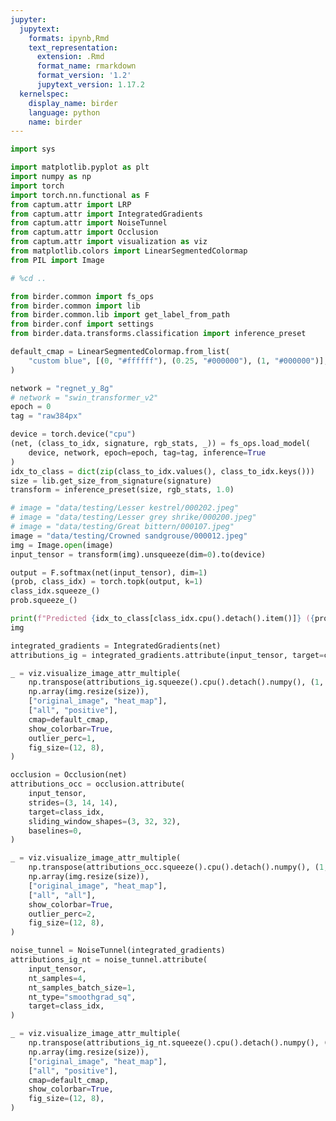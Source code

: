 ```yaml
---
jupyter:
  jupytext:
    formats: ipynb,Rmd
    text_representation:
      extension: .Rmd
      format_name: rmarkdown
      format_version: '1.2'
      jupytext_version: 1.17.2
  kernelspec:
    display_name: birder
    language: python
    name: birder
---
```


```python
import sys

import matplotlib.pyplot as plt
import numpy as np
import torch
import torch.nn.functional as F
from captum.attr import LRP
from captum.attr import IntegratedGradients
from captum.attr import NoiseTunnel
from captum.attr import Occlusion
from captum.attr import visualization as viz
from matplotlib.colors import LinearSegmentedColormap
from PIL import Image
```

```python
# %cd ..
```

```python
from birder.common import fs_ops
from birder.common import lib
from birder.common.lib import get_label_from_path
from birder.conf import settings
from birder.data.transforms.classification import inference_preset
```

```python
default_cmap = LinearSegmentedColormap.from_list(
    "custom blue", [(0, "#ffffff"), (0.25, "#000000"), (1, "#000000")], N=256
)
```

```python
network = "regnet_y_8g"
# network = "swin_transformer_v2"
epoch = 0
tag = "raw384px"
```

```python
device = torch.device("cpu")
(net, (class_to_idx, signature, rgb_stats, _)) = fs_ops.load_model(
    device, network, epoch=epoch, tag=tag, inference=True
)
idx_to_class = dict(zip(class_to_idx.values(), class_to_idx.keys()))
size = lib.get_size_from_signature(signature)
transform = inference_preset(size, rgb_stats, 1.0)
```

```python
# image = "data/testing/Lesser kestrel/000202.jpeg"
# image = "data/testing/Lesser grey shrike/000200.jpeg"
# image = "data/testing/Great bittern/000107.jpeg"
image = "data/testing/Crowned sandgrouse/000012.jpeg"
img = Image.open(image)
input_tensor = transform(img).unsqueeze(dim=0).to(device)
```

```python
output = F.softmax(net(input_tensor), dim=1)
(prob, class_idx) = torch.topk(output, k=1)
class_idx.squeeze_()
prob.squeeze_()

print(f"Predicted {idx_to_class[class_idx.cpu().detach().item()]} ({prob.cpu().detach().item():.3f})")
img
```

```python
integrated_gradients = IntegratedGradients(net)
attributions_ig = integrated_gradients.attribute(input_tensor, target=class_idx, n_steps=128, internal_batch_size=16)
```

```python
_ = viz.visualize_image_attr_multiple(
    np.transpose(attributions_ig.squeeze().cpu().detach().numpy(), (1, 2, 0)),
    np.array(img.resize(size)),
    ["original_image", "heat_map"],
    ["all", "positive"],
    cmap=default_cmap,
    show_colorbar=True,
    outlier_perc=1,
    fig_size=(12, 8),
)
```

```python
occlusion = Occlusion(net)
attributions_occ = occlusion.attribute(
    input_tensor,
    strides=(3, 14, 14),
    target=class_idx,
    sliding_window_shapes=(3, 32, 32),
    baselines=0,
)
```

```python
_ = viz.visualize_image_attr_multiple(
    np.transpose(attributions_occ.squeeze().cpu().detach().numpy(), (1, 2, 0)),
    np.array(img.resize(size)),
    ["original_image", "heat_map"],
    ["all", "all"],
    show_colorbar=True,
    outlier_perc=2,
    fig_size=(12, 8),
)
```

```python
noise_tunnel = NoiseTunnel(integrated_gradients)
attributions_ig_nt = noise_tunnel.attribute(
    input_tensor,
    nt_samples=4,
    nt_samples_batch_size=1,
    nt_type="smoothgrad_sq",
    target=class_idx,
)
```

```python
_ = viz.visualize_image_attr_multiple(
    np.transpose(attributions_ig_nt.squeeze().cpu().detach().numpy(), (1, 2, 0)),
    np.array(img.resize(size)),
    ["original_image", "heat_map"],
    ["all", "positive"],
    cmap=default_cmap,
    show_colorbar=True,
    fig_size=(12, 8),
)
```

```python

```
